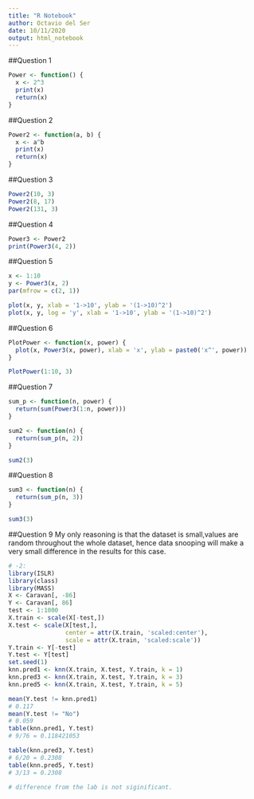 ```yaml
---
title: "R Notebook"
author: Octavio del Ser
date: 10/11/2020
output: html_notebook
---
```


##Question 1
```r
Power <- function() {
  x <- 2^3
  print(x)
  return(x)
}
```

##Question 2
```r
Power2 <- function(a, b) {
  x <- a^b
  print(x)
  return(x)
}
```
##Question 3
```r
Power2(10, 3)
Power2(8, 17)
Power2(131, 3)
```
##Question 4
```r
Power3 <- Power2
print(Power3(4, 2))
```
##Question 5
```r
x <- 1:10
y <- Power3(x, 2)
par(mfrow = c(2, 1))

plot(x, y, xlab = '1->10', ylab = '(1->10)^2')
plot(x, y, log = 'y', xlab = '1->10', ylab = '(1->10)^2')
```
##Question 6
```r

PlotPower <- function(x, power) {
  plot(x, Power3(x, power), xlab = 'x', ylab = paste0('x^', power))
}

PlotPower(1:10, 3)
```
##Question 7
```r

sum_p <- function(n, power) {
  return(sum(Power3(1:n, power)))
}

sum2 <- function(n) {
  return(sum_p(n, 2))
}

sum2(3)
```
##Question 8
```r

sum3 <- function(n) {
  return(sum_p(n, 3))
}

sum3(3)
```
##Question 9
My only reasoning is that the dataset is small,values are random throughout the
whole dataset, hence data snooping will make a very small difference
in the results for this case.
```r
# -2:
library(ISLR)
library(class)
library(MASS)
X <- Caravan[, -86]
Y <- Caravan[, 86]
test <- 1:1000
X.train <- scale(X[-test,])
X.test <- scale(X[test,],
                center = attr(X.train, 'scaled:center'),
                scale = attr(X.train, 'scaled:scale'))
Y.train <- Y[-test]
Y.test <- Y[test]
set.seed(1)
knn.pred1 <- knn(X.train, X.test, Y.train, k = 1)
knn.pred3 <- knn(X.train, X.test, Y.train, k = 3)
knn.pred5 <- knn(X.train, X.test, Y.train, k = 5)

mean(Y.test != knn.pred1)
# 0.117
mean(Y.test != "No")
# 0.059
table(knn.pred1, Y.test)
# 9/76 = 0.118421053

table(knn.pred3, Y.test)
# 6/20 = 0.2308
table(knn.pred5, Y.test)
# 3/13 = 0.2308

# difference from the lab is not siginificant.
```